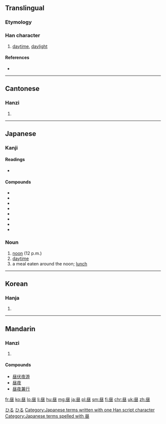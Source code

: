 {{also|晝}}
==Translingual==

===Etymology===
{{Han simp|晝|f=聿|t=尺}}

===Han character===
{{Han char|rn=72|rad=日|as=05|sn=9|four=|canj=尸人日一 (SOAM)|ids=⿵[[尺]][[旦]]}}

# [[daytime]], [[daylight]]

====References====
* {{Han ref|kx=0494.181|dkj=13886|dj=0859.070|hdz=21504.030|uh=663C|ud=26172}}

----

==Cantonese==

===Hanzi===
{{yue-hanzi|jyut=|y=jau3|tra=晝}}

# {{defn|lang=yue|sort=日05}}

----

==Japanese==

===Kanji===
{{ja-kanji|grade=2|rs=日05|style=s|kyu=晝}}

====Readings====
* {{ja-readings
|on=[[ちゅう]] (chū) < [[ちう]] (chiu)
|kun=[[ひる]] (hiru)}}

====Compounds====
* {{l|ja|昼御飯|gloss=lunch|tr=ひるごはん, hirugohan}}
* {{l|ja|昼間人口}}
* {{l|ja|昼食|gloss=lunch|tr=ちゅうしょく, chūshoku}}
* {{l|ja|昼夜}}
* {{l|ja|昼餉}}
* {{l|ja|昼下がり}}
* {{l|ja|白昼}}
* {{l|ja|真昼}}

===Noun===
{{ja-noun|k|hira=ひる|rom=hiru}}

# [[noon]] (12 p.m.)
# [[daytime]]
# a meal eaten around the noon; [[lunch]]

[[Category:1000 Japanese basic words|ひる]]
[[Category:ja:Time|ひる]]
[[Category:Japanese terms written with one Han script character]]
[[Category:Japanese terms spelled with 昼]]
----

==Korean==

===Hanja===
{{ko-hanja|hangeul=주|eumhun=|rv=ju|mr=chu|y=cwu}}

# {{defn|lang=ko|sort=日05}}

----

==Mandarin==

===Hanzi===
{{cmn-hanzi|tra=晝|pin=[[zhòu]] ([[zhou4]])|wg=chou<sup>4</sup>}}

# {{defn|lang=cmn|sort=日05}}

====Compounds====
* [[昼伏夜游]]
* [[昼夜]]
* [[昼夜兼行]]

[[fr:昼]]
[[ko:昼]]
[[lo:昼]]
[[li:昼]]
[[hu:昼]]
[[mg:昼]]
[[ja:昼]]
[[pl:昼]]
[[sm:昼]]
[[fi:昼]]
[[chr:昼]]
[[uk:昼]]
[[zh:昼]]